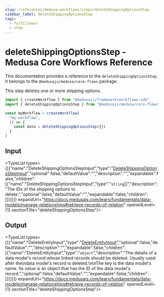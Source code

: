 ```yaml
---
slug: /references/medusa-workflows/steps/deleteShippingOptionsStep
sidebar_label: deleteShippingOptionsStep
tags:
  - fulfillment
  - step
---
```



# deleteShippingOptionsStep - Medusa Core Workflows Reference

This documentation provides a reference to the `deleteShippingOptionsStep`. It belongs to the `@medusajs/medusa/core-flows` package.

This step deletes one or more shipping options.

```ts title="src/workflows/my-workflow.ts"
import { createWorkflow } from "@medusajs/framework/workflows-sdk"
import { deleteShippingOptionsStep } from "@medusajs/medusa/core-flows"

const myWorkflow = createWorkflow(
  "my-workflow",
  () => {
    const data = deleteShippingOptionsStep({})
  }
)
```
  

## Input

<TypeList types={[{"name":"DeleteShippingOptionsStepInput","type":"[DeleteShippingOptionsStepInput](../../../../types/core_flows.DeleteShippingOptionsStepInput/page.mdx)","optional":false,"defaultValue":"","description":"","expandable":false,"children":[{"name":"DeleteShippingOptionsStepInput","type":"`string`[]","description":"The IDs of the shipping options to delete.","optional":false,"defaultValue":"","expandable":false,"children":[]}]}]} expandUrl="https://docs.medusajs.com/learn/fundamentals/data-models/manage-relationships#retrieve-records-of-relation" openedLevel={1} sectionTitle="deleteShippingOptionsStep"/>

## Output

<TypeList types={[{"name":"DeleteEntityInput","type":"[DeleteEntityInput](../../../../../modules_sdk/types/modules_sdk.DeleteEntityInput/page.mdx)","optional":false,"defaultValue":"","description":"","expandable":false,"children":[{"name":"DeleteEntityInput","type":"`object`","description":"The details of a data model's record whose linked records should be deleted. Usually used after the\ndata model's record is deleted.\n\nThe key is the data model's name. Its value is an object that has the ID of the data model's record.","optional":false,"defaultValue":"","expandable":false,"children":[]}]}]} expandUrl="https://docs.medusajs.com/learn/fundamentals/data-models/manage-relationships#retrieve-records-of-relation" openedLevel={1} sectionTitle="deleteShippingOptionsStep"/>
